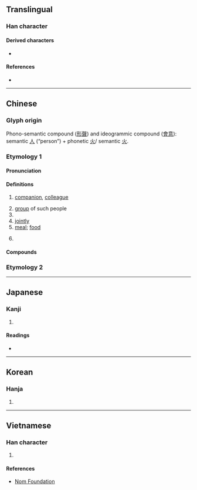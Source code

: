 {{also|夥}}
{{character info/new}}
==Translingual==

===Han character===
{{Han char|rn=9|rad=人|as=04|sn=6|four=29280|canj=OF|ids=⿰亻火}}

====Derived characters====
* {{l|mul|[[𩶻]]}}

====References====
* {{Han ref|kx=0096.121|dkj=00457|dj=0204.090|hdz=10126.030|uh=4F19|ud=20249|bh=A5EB|bd=42475}}

----

==Chinese==

===Glyph origin===
{{Han etyl}}

Phono-semantic compound ([[形聲#Chinese|形聲]]) and ideogrammic compound ([[會意#Chinese|會意]]): semantic [[人#Chinese|人]] (“person”) + phonetic [[火#Chinese|火]]/ semantic [[火#Chinese|火]].

===Etymology 1===
{{zh-forms}}

====Pronunciation====
{{zh-pron
|m=huǒ
|m-s=ho3
|c=fo2
|h=pfs=
|md=
|mn=ml:hóⁿ/qz:hér/tp,xm:hé/kh,zz:hóe
|mn_note=hóⁿ - literary; hér/hé/hóe - vernacular
|w=
|mc=y
|oc=y
|cat=n,cl,adv,pn
}}

====Definitions====
{{zh-hanzi}}

# [[companion]], [[colleague]]
#: {{zh-x|伙伴|partner; companion}}
# [[group]] of such people
# {{zh-classifier|[[group]]s of [[people]]}}
# [[jointly]]
# [[meal]]; [[food]]
#: {{zh-syn|伙食}}
# {{surname|lang=zh}}

====Compounds====
{{zh-der|伙食|小伙子|大伙兒|伙伴|家伙|傢伙|幫伙|包伙|合伙|伙房|一伙|伙食費|伙食團|大伙|伙夫|好傢伙|吃飯傢伙|伙同|伙計|團伙|傢伙座兒|吃飯家伙|伙伕|明伙畫供|搭伙|打伙|打中伙|散伙|有把傢伙|煙傢伙|過傢伙|開伙|退伙|鍋伙}}

===Etymology 2===
{{zh-see|夥}}

{{zh-cat|Intermediate}}

----

==Japanese==

===Kanji===
{{ja-kanji|grade=|rs=人04}}

# {{defn|lang=ja|sort=人04}}

====Readings====
* {{ja-readings|on=[[か]] (ka)|kun=[[ひ]] (hi), [[ほ]] (ho)}}

----

==Korean==

===Hanja===
{{ko-hanja|hangeul=화|rv=hwa|mr=hwa}}

# {{defn|lang=ko|sort=人04}}

----

==Vietnamese==

===Han character===
{{vi-hantu|[[loã]], [[hoả]]|rs=人04}}

# {{defn|lang=vi|sort=人04}}

====References====
* [http://nomfoundation.org/common/nom_details.php?codepoint=4f19 Nom Foundation]